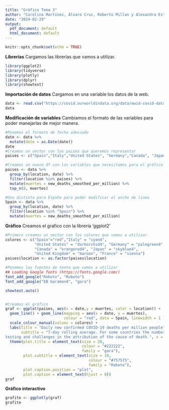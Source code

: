 ```yaml
---
title: "Gráfico Tema 3"
author: "Carolina Martínez, Álvaro Cruz, Roberto Millan y Alexandra Estela Garcia"
date: "2024-02-29"
output:
  pdf_document: default
  html_document: default
---
```


```r
knitr::opts_chunk$set(echo = TRUE)
```

**Librerías**
Cargamos las librerías que vamos a utilizar.

```r
library(ggplot2)
library(tidyverse)
library(plotly)
library(dplyr)
library(showtext)
```

**Importación de datos**
Cargamos en una variable los datos de la web.
```r
data <- read.csv("https://covid.ourworldindata.org/data/owid-covid-data.csv")
data
```

**Modificación de variables**
Cambiamos el formato de las variables para poder manejarlas de mejor manera.

```r
#Ponemos el formato de fecha adecuado
date <- data %>%
  mutate(date = as.Date(date))
date
#Creamos un vector con los paises que queremos representar
paises <- c("Spain","Italy","United States", "Germany","Canada", "Japan","United Kingdom", "France")

#Creamos un nuevo df con las variables que necesitamos para el gráfico
paises <- data %>% 
  group_by(location, date) %>% 
  filter(location %in% paises) %>%
  mutate(muertes = new_deaths_smoothed_per_million) %>%
  top_n(8, muertes)

#Uno distinto para España para poder modificar el ancho de linea
Spain <- data %>% 
  group_by(location, date) %>% 
  filter(location %in% "Spain") %>%
  mutate(muertes = new_deaths_smoothed_per_million)


```




**Gráfico**
Creamos el grafico con la librería 'ggplot2'

```r
#Primero creamos un vector con los colores que vamos a utilizar
colores <- c("Spain"="red","Italy" = "cyan4",
             "United States" = "darkorchid4", "Germany" = "palegreen4",
             "Canada" = "orangered4", "Japan" = "skyblue4", 
             "United Kingdom" = "maroon", "France" = "sienna")
paises$location <- as.factor(paises$location)

#Ponemos las fuentes de texto que vamos a utilizar
## Loading Google fonts (https://fonts.google.com/)
font_add_google("Roboto", "Roboto")
font_add_google("EB Garamond", "gara")

showtext.auto()


#Creamos el gráfico
graf <- ggplot(paises, aes(x = date,y = muertes, color = location)) +
  geom_line() + geom_line(mapping = aes(x = date, y = muertes),
                          colour = "red", data = Spain, linewidth = 1 ) + 
  scale_colour_manual(values = colores) + 
  labs(title = "Daily new confirmed COVID-19 deaths per million people", 
       subtitle = "7-day rolling average. For some countries the number of confirmed deaths is much lower than the true number of deaths. This is because of limited
testing and challenges in the attribution of the couse of death.", x = NULL, y = NULL, caption = "Source:Johns Hopkins University CSSE COVID-19 Data") + 
  theme(plot.title = element_text(size = 20, 
                                  colour = "#222222",
                                  family = "gara"),
        plot.subtitle = element_text(size = 10,
                                     colour = "#757575",
                                     family = "Roboto"),
        plot.caption.position = "plot",
        plot.caption = element_text(hjust = 0))
graf
```


**Gráfico interactivo**

```r
grafite <- ggplotly(graf)
grafite

```




